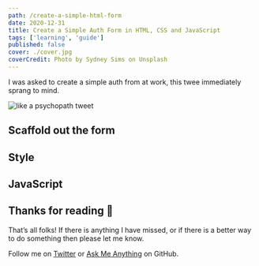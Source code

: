 ```yaml
---
path: /create-a-simple-html-form
date: 2020-12-31
title: Create a Simple Auth Form in HTML, CSS and JavaScript
tags: ['learning', 'guide']
published: false
cover: ./cover.jpg
coverCredit: Photo by Sydney Sims on Unsplash
---
```


I was asked to create a simple auth from at work, this twee
immediately sprang to mind.

![like a psychopath tweet](./like-a-psychopath.png)

## Scaffold out the form

## Style

## JavaScript

## Thanks for reading 🙏

That’s all folks! If there is anything I have missed, or if there is a
better way to do something then please let me know.

Follow me on [Twitter] or [Ask Me Anything] on GitHub.

<!-- Links -->

[twitter]: https://twitter.com/spences10
[ask me anything]: https://github.com/spences10/ama
